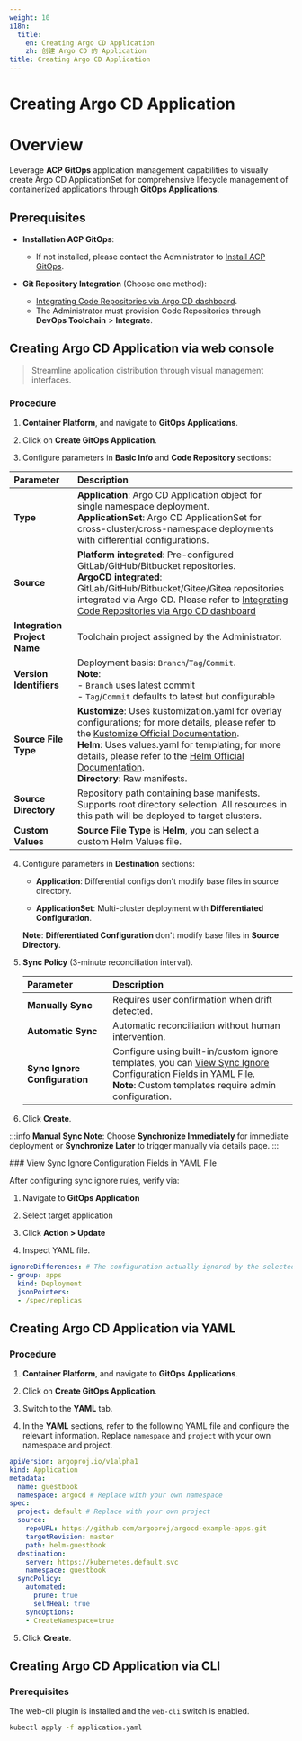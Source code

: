 ```yaml
---
weight: 10
i18n:
  title:
    en: Creating Argo CD Application
    zh: 创建 Argo CD 的 Application
title: Creating Argo CD Application
---
```


# Creating Argo CD Application

# Overview

Leverage **ACP GitOps** application management capabilities to visually create Argo CD ApplicationSet for comprehensive lifecycle management of containerized applications through **GitOps Applications**.

## Prerequisites

- **Installation ACP GitOps**:
  - If not installed, please contact the Administrator to [Install ACP GitOps](/gitops/install_gitops/install_gitops_plugin.mdx).

- **Git Repository Integration** (Choose one method):
  - [Integrating Code Repositories via Argo CD dashboard](../../how_to/argocd_git.mdx).
  - The Administrator must provision Code Repositories through **DevOps Toolchain** > **Integrate**.

## Creating Argo CD Application via web console

> Streamline application distribution through visual management interfaces.

### Procedure

1. **Container Platform**, and navigate to **GitOps Applications**.

2. Click on **Create GitOps Application**.

3. Configure parameters in **Basic Info** and **Code Repository** sections:

| **Parameter** |  **Description**                                 |
|:--------------|:------------------------------------------------ |
| **Type**           | **Application**: Argo CD Application object for single namespace deployment. <br/> **ApplicationSet**: Argo CD ApplicationSet for cross-cluster/cross-namespace deployments with differential configurations.|
| **Source**         | **Platform integrated**: Pre-configured GitLab/GitHub/Bitbucket repositories. <br/> **ArgoCD integrated**: GitLab/GitHub/Bitbucket/Gitee/Gitea repositories integrated via Argo CD. Please refer to [Integrating Code Repositories via Argo CD dashboard](../../how_to/argocd_git.mdx)|
| **Integration Project Name** | Toolchain project assigned by the Administrator. |
| **Version Identifiers**   | Deployment basis: `Branch`/`Tag`/`Commit`.<br/>**Note**:<br/>- `Branch` uses latest commit<br/>- `Tag`/`Commit` defaults to latest but configurable |
| **Source File Type**    | **Kustomize**: Uses kustomization.yaml for overlay configurations; for more details, please refer to the [Kustomize Official Documentation](https://kubectl.docs.kubernetes.io/guides/). <br />**Helm**: Uses values.yaml for templating; for more details, please refer to the [Helm Official Documentation](https://helm.sh/docs/chart_template_guide/values_files/). <br />**Directory**: Raw manifests. |
| **Source Directory** | Repository path containing base manifests. Supports root directory selection. All resources in this path will be deployed to target clusters.|
| **Custom Values**     | **Source File Type** is **Helm**, you can select a custom Helm Values file.  |

4. Configure parameters in **Destination** sections:

   - **Application**: Differential configs don't modify base files in source directory.

   - **ApplicationSet**: Multi-cluster deployment with **Differentiated Configuration**.

   **Note**: **Differentiated Configuration** don't modify base files in **Source Directory**.

5. **Sync Policy** (3-minute reconciliation interval).

   | **Parameter** |  **Description**                                 |
   |:--------------|:------------------------------------------------ |
   | **Manually Sync**      | Requires user confirmation when drift detected.        |
   | **Automatic Sync**     | Automatic reconciliation without human intervention.   |
   | **Sync Ignore Configuration** | Configure using built-in/custom ignore templates, you can [View Sync Ignore Configuration Fields in YAML File](#viewyaml).<br/> **Note**: Custom templates require admin configuration.  |

6. Click **Create**.

:::info
**Manual Sync Note**: Choose **Synchronize Immediately** for immediate deployment or **Synchronize Later** to trigger manually via details page.
:::

<a id="viewyaml" />
### View Sync Ignore Configuration Fields in YAML File

After configuring sync ignore rules, verify via:  

1. Navigate to **GitOps Application**

2. Select target application

3. Click **Action > Update**

4. Inspect YAML file.

```yaml
ignoreDifferences: # The configuration actually ignored by the selected custom synchronization ignore configuration template
- group: apps
  kind: Deployment
  jsonPointers:
  - /spec/replicas
```

## Creating Argo CD Application via YAML

### Procedure

1. **Container Platform**, and navigate to **GitOps Applications**.

2. Click on **Create GitOps Application**.

3. Switch to the **YAML** tab.

4. In the **YAML** sections, refer to the following YAML file and configure the relevant information. Replace `namespace` and `project` with your own namespace and project.

```yaml
apiVersion: argoproj.io/v1alpha1
kind: Application
metadata:
  name: guestbook
  namespace: argocd # Replace with your own namespace
spec:
  project: default # Replace with your own project
  source:
    repoURL: https://github.com/argoproj/argocd-example-apps.git
    targetRevision: master
    path: helm-guestbook
  destination:
    server: https://kubernetes.default.svc
    namespace: guestbook
  syncPolicy:
    automated:
      prune: true
      selfHeal: true
    syncOptions:
    - CreateNamespace=true
```

5. Click **Create**.

## Creating Argo CD Application via CLI

### Prerequisites
The web-cli plugin is installed and the `web-cli` switch is enabled.

```bash
kubectl apply -f application.yaml
```
